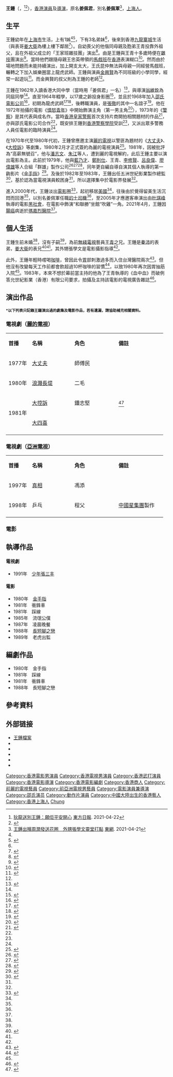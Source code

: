 {{otheruses|王鍾}}
{{藝人
| 姓名 = 王鍾
| 類型 = 導演
| 圖片 = [[File:演員王鍾肖像.jpg|210px]]
| 羅馬拼音 = Wong Chung
| 本名 =  姜佩君
| 別名 = 姜佩軍
| 暱稱 = 鍾哥
| 國籍 = {{CNHK}}
| 籍貫 = [[上海|上海]]
| 出生日期 = {{birth date|1947|4|2}}<ref name="【王鍾逝世】生前隱姓埋名揸的士 王鍾腸癌離世 王青將回港為大佬撒骨灰">{{cite news |title=【王鍾逝世】生前隱姓埋名揸的士 王鍾腸癌離世 王青將回港為大佬撒骨灰 |url=https://www.mpweekly.com/neo-ent/focus/local/20210423-243289 |accessdate=2021-04-23 |work=[[明報周刊|明報周刊]] |issue=2021-04-23 |archive-date=2021-04-23 |archive-url=https://web.archive.org/web/20210423230117/https://www.mpweekly.com/neo-ent/focus/local/20210423-243289 |dead-url=no }}</ref><ref>{{cite news |title=喜歡清靜的王鍾 |url=https://mmis.hkpl.gov.hk/coverpage/-/coverpage/view?_coverpage_WAR_mmisportalportlet_hsf=%E7%8E%8B%E9%8D%BE&_coverpage_WAR_mmisportalportlet_actual_q=%28%20verbatim_dc.collection%3A%28%22Old%5C%20HK%5C%20Newspapers%22%29%20%29%20AND+%28%20%28%20allTermsMandatory%3A%28true%29%20OR+all_dc.title%3A%28%E7%8E%8B%E9%8D%BE%29%20OR+all_dc.creator%3A%28%E7%8E%8B%E9%8D%BE%29%20OR+all_dc.contributor%3A%28%E7%8E%8B%E9%8D%BE%29%20OR+all_dc.subject%3A%28%E7%8E%8B%E9%8D%BE%29%20OR+fulltext%3A%28%E7%8E%8B%E9%8D%BE%29%20OR+all_dc.description%3A%28%E7%8E%8B%E9%8D%BE%29%20%29%20%29&_coverpage_WAR_mmisportalportlet_sort_field=score&p_r_p_-1078056564_c=QF757YsWv5%2FH7zGe%2FKF%2BFDKfoupqRhLE&_coverpage_WAR_mmisportalportlet_o=39&_coverpage_WAR_mmisportalportlet_sort_order=desc&_coverpage_WAR_mmisportalportlet_filter=dc.publicationdate_dt%3A%5B1970-01-01T00%3A00%3A00Z+TO+1979-12-31T15%3A59%3A59Z%5D |page=3 |language= |newspaper=工商晚報 | date=1972-08-25 |accessdate=2022-06-21 |quote= }}</ref><ref>{{cite news |title=王鍾聲言從未遇到愛情 間接否認與文雪兒拍拖 |url=https://mmis.hkpl.gov.hk/coverpage/-/coverpage/view?_coverpage_WAR_mmisportalportlet_hsf=%E7%8E%8B%E9%8D%BE&_coverpage_WAR_mmisportalportlet_actual_q=%28%20verbatim_dc.collection%3A%28%22Old%5C%20HK%5C%20Newspapers%22%29%20%29%20AND+%28%20%28%20allTermsMandatory%3A%28true%29%20OR+all_dc.title%3A%28%E7%8E%8B%E9%8D%BE%29%20OR+all_dc.creator%3A%28%E7%8E%8B%E9%8D%BE%29%20OR+all_dc.contributor%3A%28%E7%8E%8B%E9%8D%BE%29%20OR+all_dc.subject%3A%28%E7%8E%8B%E9%8D%BE%29%20OR+fulltext%3A%28%E7%8E%8B%E9%8D%BE%29%20OR+all_dc.description%3A%28%E7%8E%8B%E9%8D%BE%29%20%29%20%29&_coverpage_WAR_mmisportalportlet_sort_field=score&p_r_p_-1078056564_c=QF757YsWv5%2Bn4efK8nHqL4oHawMgCyfh&_coverpage_WAR_mmisportalportlet_o=23&_coverpage_WAR_mmisportalportlet_sort_order=desc&_coverpage_WAR_mmisportalportlet_filter=dc.publicationdate_dt%3A%5B1980-01-01T00%3A00%3A00Z+TO+1989-12-31T15%3A59%3A59Z%5D |page=9 |language= |newspaper=香港工商日報 | date=1980-11-23 |accessdate=2022-06-22 |quote= }}</ref>
| 出生地點 = {{ROC}}[[上海市_(中華民國)|上海]]
| 逝世日期 = {{death date and age|2021|4|1|1947|4|2}}
| 逝世地點 = {{HKG}}[[瑪嘉烈醫院|瑪嘉烈醫院]]
| 死因	= [[腸癌|腸癌]]
| 教育程度 = 初中[[肄業|肄業]]
| 母校 = [[香港已停辦學校列表|香港大同中學]]
| 代表作 = '''電影'''：<br />《[[警察_(電影)|警察]]》<br />'''電視劇'''：<br />《[[大丈夫_(1977年電視劇)|大丈夫]]》<br />《[[大控訴|大控訴]]》
| 親屬 = 弟：[[王青|王青]]<br>表兄：[[秦沛|秦沛]]<br>表弟：[[姜大衞|姜大衞]]
| 職業 = 演員、導演
| 活躍年代 = 1964年至1992年，2005年
| imdb = 0910869
}}

'''王鍾'''（{{lang-en|Wong Chung}}，{{bd|1947年|4月2日|2021年|4月1日|catIdx=Wong}}<ref>[https://orientaldaily.on.cc/cnt/entertainment/20210422/00282_026.html 狄龍送別王鍾：願佢平安開心] [[東方日報|東方日報]]. 2021-04-22</ref><ref>{{Cite web|title=74岁香港演员王钟因病去世，曾开启写实警匪片先河|url=https://www.thepaper.cn/newsDetail_forward_12264820|accessdate=2021-04-18|work=|publisher=澎湃新闻|language=zh|archive-date=2021-04-25|archive-url=https://web.archive.org/web/20210425084754/https://www.thepaper.cn/newsDetail_forward_12264820|dead-url=no}}</ref>），[[香港|香港]][[演員|演員]]及[[導演|導演]]，原名'''姜佩君'''，別名'''姜佩軍'''<ref>[https://hk.on.cc/hk/bkn/cnt/entertainment/20210421/bkn-20210421100854031-0421_00862_001.html 王鍾出殯周潤發送花圈　外甥張學文靈堂打點] {{Wayback|url=https://hk.on.cc/hk/bkn/cnt/entertainment/20210421/bkn-20210421100854031-0421_00862_001.html |date=20210423064036 }} [[東方日報|東網]]. 2021-04-21</ref>，[[上海人|上海人]]。

== 生平 ==
王鍾幼年在[[上海市|上海市]]生活，上有1姊<ref name="【王鍾逝世】生前隱姓埋名揸的士 王鍾腸癌離世 王青將回港為大佬撒骨灰" /><ref>{{cite news | title=侍母至孝 王青聞婚變面青 怕母親聞言激起 | url=https://mmis.hkpl.gov.hk/coverpage/-/coverpage/view?_coverpage_WAR_mmisportalportlet_hsf=%E7%8E%8B%E9%9D%92&p_r_p_-1078056564_c=QF757YsWv58X0UXQ82Zo%2BPjnvMV6BriP&_coverpage_WAR_mmisportalportlet_o=20&_coverpage_WAR_mmisportalportlet_actual_q=%28%20verbatim_dc.collection%3A%28%22Old%5C%20HK%5C%20Newspapers%22%29%20%29%20AND+%28%20%28%20allTermsMandatory%3A%28true%29%20OR+all_dc.title%3A%28%E7%8E%8B%E9%9D%92%29%20OR+all_dc.creator%3A%28%E7%8E%8B%E9%9D%92%29%20OR+all_dc.contributor%3A%28%E7%8E%8B%E9%9D%92%29%20OR+all_dc.subject%3A%28%E7%8E%8B%E9%9D%92%29%20OR+fulltext%3A%28%E7%8E%8B%E9%9D%92%29%20OR+all_dc.description%3A%28%E7%8E%8B%E9%9D%92%29%20%29%20%29&_coverpage_WAR_mmisportalportlet_sort_field=score&_coverpage_WAR_mmisportalportlet_sort_order=desc&_coverpage_WAR_mmisportalportlet_filter=dc.publicationdate_dt%3A%5B1980-01-01T00%3A00%3A00Z+TO+1989-12-31T15%3A59%3A59Z%5D | pages=22  | publisher=華僑日報 | date=1982-10-01| accessdate=2020-03-02|quote= }}</ref>，下有3名弟妹<ref name="【王鍾逝世】生前隱姓埋名揸的士 王鍾腸癌離世 王青將回港為大佬撒骨灰" />，後來到香港[[九龍寨城|九龍寨城]]生活（與表哥[[姜大衛|姜大衛]]為樓上樓下鄰居<ref name="資深演員王鍾逝世 表弟姜大偉感觸">{{cite news |title=資深演員王鍾逝世 表弟姜大偉感觸 |url=https://orientaldaily.on.cc/cnt/entertainment/20210418/00282_028.html |page= |language= |publisher=東方日報 | date=2021-04-18 |accessdate=2022-06-20 |quote= }}</ref>）。自幼喪父的他偕同母親及胞弟王青投靠外祖父，且在外祖父成立的「王家班雜技團」演出<ref>{{cite news | title=王鍾王靑兄弟兵 | url=https://mmis.hkpl.gov.hk/coverpage/-/coverpage/view?_coverpage_WAR_mmisportalportlet_hsf=%E7%8E%8B%E9%9D%92&_coverpage_WAR_mmisportalportlet_actual_q=%28%20verbatim_dc.collection%3A%28%22Old%5C%20HK%5C%20Newspapers%22%29%20%29%20AND+%28%20%28%20allTermsMandatory%3A%28true%29%20OR+all_dc.title%3A%28%E7%8E%8B%E9%9D%92%29%20OR+all_dc.creator%3A%28%E7%8E%8B%E9%9D%92%29%20OR+all_dc.contributor%3A%28%E7%8E%8B%E9%9D%92%29%20OR+all_dc.subject%3A%28%E7%8E%8B%E9%9D%92%29%20OR+fulltext%3A%28%E7%8E%8B%E9%9D%92%29%20OR+all_dc.description%3A%28%E7%8E%8B%E9%9D%92%29%20%29%20%29&_coverpage_WAR_mmisportalportlet_sort_field=score&p_r_p_-1078056564_c=QF757YsWv5%2FH7zGe%2FKF%2BFFfItq%2B0n4kr&_coverpage_WAR_mmisportalportlet_o=7&_coverpage_WAR_mmisportalportlet_sort_order=desc&_coverpage_WAR_mmisportalportlet_filter=dc.publicationdate_dt%3A%5B1970-01-01T00%3A00%3A00Z+TO+1979-12-31T15%3A59%3A59Z%5D | pages=3  | publisher=工商晚報 | date=1972-12-09 | accessdate=2022-06-20 |quote= }}</ref>。由是王鍾與王青十多歲時便在[[雜技|雜技]]團演出<ref name="王青是雜技世家 吐氣揚眉在今朝">{{cite news | title=王青是雜技世家 吐氣揚眉在今朝 | url=https://mmis.hkpl.gov.hk/coverpage/-/coverpage/view?_coverpage_WAR_mmisportalportlet_hsf=%E7%8E%8B%E9%9D%92&p_r_p_-1078056564_c=QF757YsWv5%2F3zFhASdgu4REZnVnqXN1Y&_coverpage_WAR_mmisportalportlet_o=2&_coverpage_WAR_mmisportalportlet_actual_q=%28%20verbatim_dc.collection%3A%28%22Old%5C%20HK%5C%20Newspapers%22%29%20%29%20AND+%28%20%28%20allTermsMandatory%3A%28true%29%20OR+all_dc.title%3A%28%E7%8E%8B%E9%9D%92%29%20OR+all_dc.creator%3A%28%E7%8E%8B%E9%9D%92%29%20OR+all_dc.contributor%3A%28%E7%8E%8B%E9%9D%92%29%20OR+all_dc.subject%3A%28%E7%8E%8B%E9%9D%92%29%20OR+fulltext%3A%28%E7%8E%8B%E9%9D%92%29%20OR+all_dc.description%3A%28%E7%8E%8B%E9%9D%92%29%20%29%20%29&_coverpage_WAR_mmisportalportlet_sort_field=score&_coverpage_WAR_mmisportalportlet_sort_order=desc&_coverpage_WAR_mmisportalportlet_filter=dc.publicationdate_dt%3A%5B1970-01-01T00%3A00%3A00Z+TO+1979-12-31T15%3A59%3A59Z%5D | pages=6  | publisher=香港工商日報 | date=1972-09-14 | accessdate=2022-06-20 |quote= }}</ref>。當時他們跟隨母親王忠英帶領的[[馬戲團|馬戲班]]在[[香港|香港]]表演糊口<ref>{{cite news | title=王青奮鬥卒有成 頂天立地演新招 | url=https://mmis.hkpl.gov.hk/coverpage/-/coverpage/view?_coverpage_WAR_mmisportalportlet_hsf=%E7%8E%8B%E9%9D%92&_coverpage_WAR_mmisportalportlet_actual_q=%28%20verbatim_dc.collection%3A%28%22Old%5C%20HK%5C%20Newspapers%22%29%20%29%20AND+%28%20%28%20allTermsMandatory%3A%28true%29%20OR+all_dc.title%3A%28%E7%8E%8B%E9%9D%92%29%20OR+all_dc.creator%3A%28%E7%8E%8B%E9%9D%92%29%20OR+all_dc.contributor%3A%28%E7%8E%8B%E9%9D%92%29%20OR+all_dc.subject%3A%28%E7%8E%8B%E9%9D%92%29%20OR+fulltext%3A%28%E7%8E%8B%E9%9D%92%29%20OR+all_dc.description%3A%28%E7%8E%8B%E9%9D%92%29%20%29%20%29&_coverpage_WAR_mmisportalportlet_sort_field=score&p_r_p_-1078056564_c=QF757YsWv5%2FN7%2BiABUlxsR8SmuEH5DPP&_coverpage_WAR_mmisportalportlet_o=8&_coverpage_WAR_mmisportalportlet_sort_order=desc&_coverpage_WAR_mmisportalportlet_filter=dc.publicationdate_dt%3A%5B1970-01-01T00%3A00%3A00Z+TO+1979-12-31T15%3A59%3A59Z%5D | pages=12  | publisher=華僑日報 | date=1973-01-07 | accessdate=2022-06-20 |quote= }}</ref>。然而由於場地問題而未能持續演出，加上開支太大，王氏昆仲無法與母親一同經營馬戲班，輾轉之下加入娛樂圈當上龍虎武師。王鍾與演員[[金興賢|金興賢]]為不同班級的小學同學，經常一起遊玩<ref name="金興賢與王鍾有淵源 不計酬參與拍金手指">{{cite news | title=金興賢與王鍾有淵源 不計酬參與拍金手指 | url=https://mmis.hkpl.gov.hk/coverpage/-/coverpage/view?_coverpage_WAR_mmisportalportlet_hsf=%E9%87%91%E8%88%88%E8%B3%A2&p_r_p_-1078056564_c=QF757YsWv5%2B18%2FP68muQt9HHcHrKDEY8&_coverpage_WAR_mmisportalportlet_o=73&_coverpage_WAR_mmisportalportlet_actual_q=%28%20verbatim_dc.collection%3A%28%22Old%5C%20HK%5C%20Newspapers%22%29%20%29%20AND+%28%20%28%20allTermsMandatory%3A%28true%29%20OR+all_dc.title%3A%28%E9%87%91%E8%88%88%E8%B3%A2%29%20OR+all_dc.creator%3A%28%E9%87%91%E8%88%88%E8%B3%A2%29%20OR+all_dc.contributor%3A%28%E9%87%91%E8%88%88%E8%B3%A2%29%20OR+all_dc.subject%3A%28%E9%87%91%E8%88%88%E8%B3%A2%29%20OR+fulltext%3A%28%E9%87%91%E8%88%88%E8%B3%A2%29%20OR+all_dc.description%3A%28%E9%87%91%E8%88%88%E8%B3%A2%29%20%29%20%29&_coverpage_WAR_mmisportalportlet_sort_field=score&_coverpage_WAR_mmisportalportlet_sort_order=desc | pages=24  | publisher=華僑日報 | date=1980-05-03| accessdate=2020-02-22|quote= }}</ref>。而金興賢的叔父則為王鍾的老師<ref name="金興賢與王鍾有淵源 不計酬參與拍金手指" />。

王鍾在1962年入讀香港大同中學（當時用「姜佩君」一名）<ref name="九龍大同中學 入學試昨放榜">{{cite news | title=九龍大同中學 入學試昨放榜 | url=https://mmis.hkpl.gov.hk/coverpage/-/coverpage/view?_coverpage_WAR_mmisportalportlet_hsf=%E5%A4%A7%E5%90%8C%E4%B8%AD%E5%AD%B8&_coverpage_WAR_mmisportalportlet_actual_q=%28%20verbatim_dc.collection%3A%28%22Old%5C%20HK%5C%20Newspapers%22%29%20%29%20AND+%28%20%28%20allTermsMandatory%3A%28true%29%20OR+all_dc.title%3A%28%E5%A4%A7%E5%90%8C%E4%B8%AD%E5%AD%B8%29%20OR+all_dc.creator%3A%28%E5%A4%A7%E5%90%8C%E4%B8%AD%E5%AD%B8%29%20OR+all_dc.contributor%3A%28%E5%A4%A7%E5%90%8C%E4%B8%AD%E5%AD%B8%29%20OR+all_dc.subject%3A%28%E5%A4%A7%E5%90%8C%E4%B8%AD%E5%AD%B8%29%20OR+fulltext%3A%28%E5%A4%A7%E5%90%8C%E4%B8%AD%E5%AD%B8%29%20OR+all_dc.description%3A%28%E5%A4%A7%E5%90%8C%E4%B8%AD%E5%AD%B8%29%20%29%20%29&_coverpage_WAR_mmisportalportlet_sort_field=dc.publicationdate_bsort&p_r_p_-1078056564_c=QF757YsWv5%2FUIR3fUSXuYudUndlVBtoC&_coverpage_WAR_mmisportalportlet_o=39&_coverpage_WAR_mmisportalportlet_sort_order=asc&_coverpage_WAR_mmisportalportlet_filter=dc.publicationdate_dt%3A%5B1960-01-01T00%3A00%3A00Z+TO+1969-12-31T15%3A59%3A59Z%5D | page=7 | publisher=香港工商日報 | date=1962-07-04 | accessdate=2021-11-09 | quote= | archive-date=2021-11-09 | archive-url=https://web.archive.org/web/20211109125822/https://mmis.hkpl.gov.hk/coverpage/-/coverpage/view?_coverpage_WAR_mmisportalportlet_hsf=%E5%A4%A7%E5%90%8C%E4%B8%AD%E5%AD%B8&_coverpage_WAR_mmisportalportlet_actual_q=%28%20verbatim_dc.collection%3A%28%22Old%5C%20HK%5C%20Newspapers%22%29%20%29%20AND+%28%20%28%20allTermsMandatory%3A%28true%29%20OR+all_dc.title%3A%28%E5%A4%A7%E5%90%8C%E4%B8%AD%E5%AD%B8%29%20OR+all_dc.creator%3A%28%E5%A4%A7%E5%90%8C%E4%B8%AD%E5%AD%B8%29%20OR+all_dc.contributor%3A%28%E5%A4%A7%E5%90%8C%E4%B8%AD%E5%AD%B8%29%20OR+all_dc.subject%3A%28%E5%A4%A7%E5%90%8C%E4%B8%AD%E5%AD%B8%29%20OR+fulltext%3A%28%E5%A4%A7%E5%90%8C%E4%B8%AD%E5%AD%B8%29%20OR+all_dc.description%3A%28%E5%A4%A7%E5%90%8C%E4%B8%AD%E5%AD%B8%29%20%29%20%29&_coverpage_WAR_mmisportalportlet_sort_field=dc.publicationdate_bsort&p_r_p_-1078056564_c=QF757YsWv5%2FUIR3fUSXuYudUndlVBtoC&_coverpage_WAR_mmisportalportlet_o=39&_coverpage_WAR_mmisportalportlet_sort_order=asc&_coverpage_WAR_mmisportalportlet_filter=dc.publicationdate_dt%3A%5B1960-01-01T00%3A00%3A00Z+TO+1969-12-31T15%3A59%3A59Z%5D | dead-url=no }}</ref>，與導演[[翁維銓|翁維銓]]為同屆同學<ref name="九龍大同中學 入學試昨放榜" />。直至1964年輟學，以17歲之齡投身影圈<ref>{{cite news |title=王鍾寧願拍電影 目前爲兩片分身 |url=https://mmis.hkpl.gov.hk/coverpage/-/coverpage/view?_coverpage_WAR_mmisportalportlet_hsf=%E7%8E%8B%E9%8D%BE&_coverpage_WAR_mmisportalportlet_actual_q=%28%20verbatim_dc.collection%3A%28%22Old%5C%20HK%5C%20Newspapers%22%29%20%29%20AND+%28%20%28%20allTermsMandatory%3A%28true%29%20OR+all_dc.title%3A%28%E7%8E%8B%E9%8D%BE%29%20OR+all_dc.creator%3A%28%E7%8E%8B%E9%8D%BE%29%20OR+all_dc.contributor%3A%28%E7%8E%8B%E9%8D%BE%29%20OR+all_dc.subject%3A%28%E7%8E%8B%E9%8D%BE%29%20OR+fulltext%3A%28%E7%8E%8B%E9%8D%BE%29%20OR+all_dc.description%3A%28%E7%8E%8B%E9%8D%BE%29%20%29%20%29&_coverpage_WAR_mmisportalportlet_sort_field=score&p_r_p_-1078056564_c=QF757YsWv5%2FH7zGe%2FKF%2BFMUP0chxgMcq&_coverpage_WAR_mmisportalportlet_o=55&_coverpage_WAR_mmisportalportlet_sort_order=desc&_coverpage_WAR_mmisportalportlet_filter=dc.publicationdate_dt%3A%5B1970-01-01T00%3A00%3A00Z+TO+1979-12-31T15%3A59%3A59Z%5D |page=3 |language= |newspaper=工商晚報 | date=1977-08-26 |accessdate=2022-06-21 |quote= }}</ref>，並且於1968年加入[[邵氏電影公司|邵氏電影公司]]<ref>{{cite news |title=王鍾與邵氏 已續約三年 |url=https://mmis.hkpl.gov.hk/coverpage/-/coverpage/view?_coverpage_WAR_mmisportalportlet_hsf=%E7%8E%8B%E9%8D%BE&_coverpage_WAR_mmisportalportlet_actual_q=%28%20verbatim_dc.collection%3A%28%22Old%5C%20HK%5C%20Newspapers%22%29%20%29%20AND+%28%20%28%20allTermsMandatory%3A%28true%29%20OR+all_dc.title%3A%28%E7%8E%8B%E9%8D%BE%29%20OR+all_dc.creator%3A%28%E7%8E%8B%E9%8D%BE%29%20OR+all_dc.contributor%3A%28%E7%8E%8B%E9%8D%BE%29%20OR+all_dc.subject%3A%28%E7%8E%8B%E9%8D%BE%29%20OR+fulltext%3A%28%E7%8E%8B%E9%8D%BE%29%20OR+all_dc.description%3A%28%E7%8E%8B%E9%8D%BE%29%20%29%20%29&_coverpage_WAR_mmisportalportlet_sort_field=score&p_r_p_-1078056564_c=QF757YsWv590sfJGwue6ofWav%2BDIlih%2F&_coverpage_WAR_mmisportalportlet_o=103&_coverpage_WAR_mmisportalportlet_sort_order=desc&_coverpage_WAR_mmisportalportlet_filter=dc.publicationdate_dt%3A%5B1970-01-01T00%3A00%3A00Z+TO+1979-12-31T15%3A59%3A59Z%5D |page=20 |language= |newspaper=華僑日報 | date=1978-07-13 |accessdate=2022-06-21 |quote= }}</ref>，初期為龍虎武師<ref>{{cite news |title=水滸傳收入三日逾百萬 王鍾演出佳入選四騎士 |url=https://mmis.hkpl.gov.hk/coverpage/-/coverpage/view?_coverpage_WAR_mmisportalportlet_hsf=%E7%8E%8B%E9%8D%BE&_coverpage_WAR_mmisportalportlet_actual_q=%28%20verbatim_dc.collection%3A%28%22Old%5C%20HK%5C%20Newspapers%22%29%20%29%20AND+%28%20%28%20allTermsMandatory%3A%28true%29%20OR+all_dc.title%3A%28%E7%8E%8B%E9%8D%BE%29%20OR+all_dc.creator%3A%28%E7%8E%8B%E9%8D%BE%29%20OR+all_dc.contributor%3A%28%E7%8E%8B%E9%8D%BE%29%20OR+all_dc.subject%3A%28%E7%8E%8B%E9%8D%BE%29%20OR+fulltext%3A%28%E7%8E%8B%E9%8D%BE%29%20OR+all_dc.description%3A%28%E7%8E%8B%E9%8D%BE%29%20%29%20%29&_coverpage_WAR_mmisportalportlet_sort_field=score&p_r_p_-1078056564_c=QF757YsWv59IJkls4ouG3wJu6WRtcBgm&_coverpage_WAR_mmisportalportlet_o=74&_coverpage_WAR_mmisportalportlet_sort_order=desc&_coverpage_WAR_mmisportalportlet_filter=dc.publicationdate_dt%3A%5B1970-01-01T00%3A00%3A00Z+TO+1979-12-31T15%3A59%3A59Z%5D |page=14 |language= |newspaper=華僑日報 | date=1972-03-23 |accessdate=2022-06-21 |quote= }}</ref><ref>{{cite news |title=王鍾坐正心情緊張 |url=https://mmis.hkpl.gov.hk/coverpage/-/coverpage/view?_coverpage_WAR_mmisportalportlet_hsf=%E7%8E%8B%E9%8D%BE&_coverpage_WAR_mmisportalportlet_actual_q=%28%20verbatim_dc.collection%3A%28%22Old%5C%20HK%5C%20Newspapers%22%29%20%29%20AND+%28%20%28%20allTermsMandatory%3A%28true%29%20OR+all_dc.title%3A%28%E7%8E%8B%E9%8D%BE%29%20OR+all_dc.creator%3A%28%E7%8E%8B%E9%8D%BE%29%20OR+all_dc.contributor%3A%28%E7%8E%8B%E9%8D%BE%29%20OR+all_dc.subject%3A%28%E7%8E%8B%E9%8D%BE%29%20OR+fulltext%3A%28%E7%8E%8B%E9%8D%BE%29%20OR+all_dc.description%3A%28%E7%8E%8B%E9%8D%BE%29%20%29%20%29&_coverpage_WAR_mmisportalportlet_sort_field=score&p_r_p_-1078056564_c=QF757YsWv5%2F3zFhASdgu4QOqxA8JKpkk&_coverpage_WAR_mmisportalportlet_o=13&_coverpage_WAR_mmisportalportlet_sort_order=desc&_coverpage_WAR_mmisportalportlet_filter=dc.publicationdate_dt%3A%5B1970-01-01T00%3A00%3A00Z+TO+1979-12-31T15%3A59%3A59Z%5D |page=6 |language= |newspaper=香港工商日報 | date=1972-11-10 |accessdate=2022-06-21 |quote= }}</ref>，後轉職演員，是[[張徹|張徹]]的其中一名誼子<ref>{{cite news |title=王鍾片片搏命 動作務求驚人 |url=https://mmis.hkpl.gov.hk/coverpage/-/coverpage/view?_coverpage_WAR_mmisportalportlet_hsf=%E7%8E%8B%E9%8D%BE&_coverpage_WAR_mmisportalportlet_actual_q=%28%20verbatim_dc.collection%3A%28%22Old%5C%20HK%5C%20Newspapers%22%29%20%29%20AND+%28%20%28%20allTermsMandatory%3A%28true%29%20OR+all_dc.title%3A%28%E7%8E%8B%E9%8D%BE%29%20OR+all_dc.creator%3A%28%E7%8E%8B%E9%8D%BE%29%20OR+all_dc.contributor%3A%28%E7%8E%8B%E9%8D%BE%29%20OR+all_dc.subject%3A%28%E7%8E%8B%E9%8D%BE%29%20OR+fulltext%3A%28%E7%8E%8B%E9%8D%BE%29%20OR+all_dc.description%3A%28%E7%8E%8B%E9%8D%BE%29%20%29%20%29&_coverpage_WAR_mmisportalportlet_sort_field=score&p_r_p_-1078056564_c=QF757YsWv5%2F3zFhASdgu4Yx%2B%2Bia35PQZ&_coverpage_WAR_mmisportalportlet_o=6&_coverpage_WAR_mmisportalportlet_sort_order=desc&_coverpage_WAR_mmisportalportlet_filter=dc.publicationdate_dt%3A%5B1970-01-01T00%3A00%3A00Z+TO+1979-12-31T15%3A59%3A59Z%5D |page=10 |language= |newspaper=香港工商日報 | date=1973-02-25 |accessdate=2022-06-21 |quote= }}</ref>。他在1972年拍攝的電影《[[憤怒青年_(電影)|憤怒青年]]》中開始飾演主角（第一男主角<ref>{{cite news |title=王鍾拍憤怒青年 武館戲打得狠煞 |url=https://mmis.hkpl.gov.hk/coverpage/-/coverpage/view?_coverpage_WAR_mmisportalportlet_hsf=%E7%8E%8B%E9%8D%BE&_coverpage_WAR_mmisportalportlet_actual_q=%28%20verbatim_dc.collection%3A%28%22Old%5C%20HK%5C%20Newspapers%22%29%20%29%20AND+%28%20%28%20allTermsMandatory%3A%28true%29%20OR+all_dc.title%3A%28%E7%8E%8B%E9%8D%BE%29%20OR+all_dc.creator%3A%28%E7%8E%8B%E9%8D%BE%29%20OR+all_dc.contributor%3A%28%E7%8E%8B%E9%8D%BE%29%20OR+all_dc.subject%3A%28%E7%8E%8B%E9%8D%BE%29%20OR+fulltext%3A%28%E7%8E%8B%E9%8D%BE%29%20OR+all_dc.description%3A%28%E7%8E%8B%E9%8D%BE%29%20%29%20%29&_coverpage_WAR_mmisportalportlet_sort_field=score&p_r_p_-1078056564_c=QF757YsWv5%2F3zFhASdgu4XA4h82e25Nb&_coverpage_WAR_mmisportalportlet_o=15&_coverpage_WAR_mmisportalportlet_sort_order=desc&_coverpage_WAR_mmisportalportlet_filter=dc.publicationdate_dt%3A%5B1970-01-01T00%3A00%3A00Z+TO+1979-12-31T15%3A59%3A59Z%5D |page=6 |language= |newspaper=香港工商日報 | date=1972-07-10 |accessdate=2022-06-21 |quote= }}</ref>），1973年的《[[警察_(電影)|警察]]》是其代表與成名作。當時[[香港警察歷史|香港皇家警察]]首次支持片商開拍相關題材的作品<ref name="描寫警務人員影片 警方全力支持拍攝 主角王鍾警校受訓">{{cite news |title=描寫警務人員影片 警方全力支持拍攝 主角王鍾警校受訓 |url=https://mmis.hkpl.gov.hk/coverpage/-/coverpage/view?_coverpage_WAR_mmisportalportlet_hsf=%E7%8E%8B%E9%8D%BE&_coverpage_WAR_mmisportalportlet_actual_q=%28%20verbatim_dc.collection%3A%28%22Old%5C%20HK%5C%20Newspapers%22%29%20%29%20AND+%28%20%28%20allTermsMandatory%3A%28true%29%20OR+all_dc.title%3A%28%E7%8E%8B%E9%8D%BE%29%20OR+all_dc.creator%3A%28%E7%8E%8B%E9%8D%BE%29%20OR+all_dc.contributor%3A%28%E7%8E%8B%E9%8D%BE%29%20OR+all_dc.subject%3A%28%E7%8E%8B%E9%8D%BE%29%20OR+fulltext%3A%28%E7%8E%8B%E9%8D%BE%29%20OR+all_dc.description%3A%28%E7%8E%8B%E9%8D%BE%29%20%29%20%29&_coverpage_WAR_mmisportalportlet_sort_field=score&p_r_p_-1078056564_c=QF757YsWv5%2F3zFhASdgu4S4Ztr5lGCRY&_coverpage_WAR_mmisportalportlet_o=16&_coverpage_WAR_mmisportalportlet_sort_order=desc&_coverpage_WAR_mmisportalportlet_filter=dc.publicationdate_dt%3A%5B1970-01-01T00%3A00%3A00Z+TO+1979-12-31T15%3A59%3A59Z%5D |page=11 |language= |newspaper=香港工商日報 | date=1973-05-11 |accessdate=2022-06-21 |quote= }}</ref>，亦與邵氏電影公司合作<ref name="描寫警務人員影片 警方全力支持拍攝 主角王鍾警校受訓" />，既安排王鍾到[[香港警察學院|香港警察學院]]受訓<ref name="描寫警務人員影片 警方全力支持拍攝 主角王鍾警校受訓" />，又派出眾多警務人員任電影的臨時演員<ref name="描寫警務人員影片 警方全力支持拍攝 主角王鍾警校受訓" />。

在1970年代至1980年代初，王鍾曾應邀主演[[麗的電視|麗的電視]]以警匪為題材的《[[大丈夫_(1977年電視劇)|大丈夫]]》、《[[大控訴|大控訴]]》等劇集，1980年2月才正式簽約為麗的電視演員<ref>{{cite news |title=王鍾簽約麗的兩年 |url=https://mmis.hkpl.gov.hk/coverpage/-/coverpage/view?_coverpage_WAR_mmisportalportlet_hsf=%E7%8E%8B%E9%8D%BE&_coverpage_WAR_mmisportalportlet_actual_q=%28%20verbatim_dc.collection%3A%28%22Old%5C%20HK%5C%20Newspapers%22%29%20%29%20AND+%28%20%28%20allTermsMandatory%3A%28true%29%20OR+all_dc.title%3A%28%E7%8E%8B%E9%8D%BE%29%20OR+all_dc.creator%3A%28%E7%8E%8B%E9%8D%BE%29%20OR+all_dc.contributor%3A%28%E7%8E%8B%E9%8D%BE%29%20OR+all_dc.subject%3A%28%E7%8E%8B%E9%8D%BE%29%20OR+fulltext%3A%28%E7%8E%8B%E9%8D%BE%29%20OR+all_dc.description%3A%28%E7%8E%8B%E9%8D%BE%29%20%29%20%29&_coverpage_WAR_mmisportalportlet_sort_field=score&p_r_p_-1078056564_c=QF757YsWv5%2B18%2FP68muQt3COPNZa2Vk%2B&_coverpage_WAR_mmisportalportlet_o=53&_coverpage_WAR_mmisportalportlet_sort_order=desc&_coverpage_WAR_mmisportalportlet_filter=dc.publicationdate_dt%3A%5B1980-01-01T00%3A00%3A00Z+TO+1989-12-31T15%3A59%3A59Z%5D |page=27 |language= |newspaper=華僑日報 | date=1980-02-07 |accessdate=2022-06-22 |quote= }}</ref>。1981年，因被批評為“高薪無號召”，他与[[潘志文|潘志文]]、[[朱江|朱江]]等人，遭到麗的電視解約，此后王鍾主要以演出電影為主。此前於1979年，他與[[藍乃才|藍乃才]]、[[鄭則仕|鄭則仕]]、王青、[[李修賢|李修賢]]、[[呂良偉|呂良偉]]、[[廖偉雄|廖偉雄]]等人合組「群雄」製作公司<ref>{{cite news |title=雖組公司並未包拍 王鍾金手指 閑談得題材 |url=https://mmis.hkpl.gov.hk/coverpage/-/coverpage/view?_coverpage_WAR_mmisportalportlet_hsf=%E7%8E%8B%E9%8D%BE&p_r_p_-1078056564_c=QF757YsWv5%2Bn4efK8nHqLxsmHQRyUsCF&_coverpage_WAR_mmisportalportlet_o=21&_coverpage_WAR_mmisportalportlet_actual_q=%28%20verbatim_dc.collection%3A%28%22Old%5C%20HK%5C%20Newspapers%22%29%20%29%20AND+%28%20%28%20allTermsMandatory%3A%28true%29%20OR+all_dc.title%3A%28%E7%8E%8B%E9%8D%BE%29%20OR+all_dc.creator%3A%28%E7%8E%8B%E9%8D%BE%29%20OR+all_dc.contributor%3A%28%E7%8E%8B%E9%8D%BE%29%20OR+all_dc.subject%3A%28%E7%8E%8B%E9%8D%BE%29%20OR+fulltext%3A%28%E7%8E%8B%E9%8D%BE%29%20OR+all_dc.description%3A%28%E7%8E%8B%E9%8D%BE%29%20%29%20%29&_coverpage_WAR_mmisportalportlet_sort_field=score&_coverpage_WAR_mmisportalportlet_sort_order=desc&_coverpage_WAR_mmisportalportlet_filter=dc.publicationdate_dt%3A%5B1980-01-01T00%3A00%3A00Z+TO+1989-12-31T15%3A59%3A59Z%5D |page=9 |language= |newspaper=香港工商日報 | date=1980-05-02 |accessdate=2022-06-22 |quote= }}</ref><ref>{{cite news |title=經歷三個階段 王鍾退居幕後 |url=https://mmis.hkpl.gov.hk/coverpage/-/coverpage/view?_coverpage_WAR_mmisportalportlet_hsf=%E7%8E%8B%E9%8D%BE&_coverpage_WAR_mmisportalportlet_actual_q=%28%20verbatim_dc.collection%3A%28%22Old%5C%20HK%5C%20Newspapers%22%29%20%29%20AND+%28%20%28%20allTermsMandatory%3A%28true%29%20OR+all_dc.title%3A%28%E7%8E%8B%E9%8D%BE%29%20OR+all_dc.creator%3A%28%E7%8E%8B%E9%8D%BE%29%20OR+all_dc.contributor%3A%28%E7%8E%8B%E9%8D%BE%29%20OR+all_dc.subject%3A%28%E7%8E%8B%E9%8D%BE%29%20OR+fulltext%3A%28%E7%8E%8B%E9%8D%BE%29%20OR+all_dc.description%3A%28%E7%8E%8B%E9%8D%BE%29%20%29%20%29&_coverpage_WAR_mmisportalportlet_sort_field=score&p_r_p_-1078056564_c=QF757YsWv58StS6UNkXpihwZ7xbMRUEA&_coverpage_WAR_mmisportalportlet_o=17&_coverpage_WAR_mmisportalportlet_sort_order=desc&_coverpage_WAR_mmisportalportlet_filter=dc.publicationdate_dt%3A%5B1980-01-01T00%3A00%3A00Z+TO+1989-12-31T15%3A59%3A59Z%5D |page=9 |language= |newspaper=香港工商日報 | date=1982-11-20 |accessdate=2022-06-22 |quote= }}</ref><ref>{{cite news |title=王鍾轉向幕後 羣雄備受重視 |url=https://mmis.hkpl.gov.hk/coverpage/-/coverpage/view?_coverpage_WAR_mmisportalportlet_hsf=%E7%8E%8B%E9%8D%BE&p_r_p_-1078056564_c=QF757YsWv58StS6UNkXpil8exIn4N0Rk&_coverpage_WAR_mmisportalportlet_o=11&_coverpage_WAR_mmisportalportlet_actual_q=%28%20verbatim_dc.collection%3A%28%22Old%5C%20HK%5C%20Newspapers%22%29%20%29%20AND+%28%20%28%20allTermsMandatory%3A%28true%29%20OR+all_dc.title%3A%28%E7%8E%8B%E9%8D%BE%29%20OR+all_dc.creator%3A%28%E7%8E%8B%E9%8D%BE%29%20OR+all_dc.contributor%3A%28%E7%8E%8B%E9%8D%BE%29%20OR+all_dc.subject%3A%28%E7%8E%8B%E9%8D%BE%29%20OR+fulltext%3A%28%E7%8E%8B%E9%8D%BE%29%20OR+all_dc.description%3A%28%E7%8E%8B%E9%8D%BE%29%20%29%20%29&_coverpage_WAR_mmisportalportlet_sort_field=score&_coverpage_WAR_mmisportalportlet_sort_order=desc&_coverpage_WAR_mmisportalportlet_filter=dc.publicationdate_dt%3A%5B1980-01-01T00%3A00%3A00Z+TO+1989-12-31T15%3A59%3A59Z%5D |page=9 |language= |newspaper=香港工商日報 | date=1983-07-24 |accessdate=2022-06-22 |quote= }}</ref>，同年更自編自導自演其個人執導的第一齣影片《[[金手指_(電影)|金手指]]》<ref>{{cite news |title=談王鐘初次執導 |url=https://mmis.hkpl.gov.hk/coverpage/-/coverpage/view?_coverpage_WAR_mmisportalportlet_hsf=%E7%8E%8B%E9%8D%BE&_coverpage_WAR_mmisportalportlet_actual_q=%28%20verbatim_dc.collection%3A%28%22Old%5C%20HK%5C%20Newspapers%22%29%20%29%20AND+%28%20%28%20allTermsMandatory%3A%28true%29%20OR+all_dc.title%3A%28%E7%8E%8B%E9%8D%BE%29%20OR+all_dc.creator%3A%28%E7%8E%8B%E9%8D%BE%29%20OR+all_dc.contributor%3A%28%E7%8E%8B%E9%8D%BE%29%20OR+all_dc.subject%3A%28%E7%8E%8B%E9%8D%BE%29%20OR+fulltext%3A%28%E7%8E%8B%E9%8D%BE%29%20OR+all_dc.description%3A%28%E7%8E%8B%E9%8D%BE%29%20%29%20%29&_coverpage_WAR_mmisportalportlet_sort_field=score&p_r_p_-1078056564_c=QF757YsWv5%2FH7zGe%2FKF%2BFPldIraxYnxq&_coverpage_WAR_mmisportalportlet_o=75&_coverpage_WAR_mmisportalportlet_sort_order=desc&_coverpage_WAR_mmisportalportlet_filter=dc.publicationdate_dt%3A%5B1970-01-01T00%3A00%3A00Z+TO+1979-12-31T15%3A59%3A59Z%5D |page=3 |language= |newspaper=工商晚報 | date=1979-12-29 |accessdate=2022-06-21 |quote= }}</ref>。及後於1982年至1983年，王鍾出任五洲世紀影業製作總監<ref name="王鍾忽傳婚訊？">{{cite news |title=王鍾忽傳婚訊？ |url=https://mmis.hkpl.gov.hk/coverpage/-/coverpage/view?_coverpage_WAR_mmisportalportlet_hsf=%E7%8E%8B%E9%8D%BE&p_r_p_-1078056564_c=QF757YsWv5%2FH7zGe%2FKF%2BFLAtdDI502N%2B&_coverpage_WAR_mmisportalportlet_o=100&_coverpage_WAR_mmisportalportlet_actual_q=%28%20verbatim_dc.collection%3A%28%22Old%5C%20HK%5C%20Newspapers%22%29%20%29%20AND+%28%20%28%20allTermsMandatory%3A%28true%29%20OR+all_dc.title%3A%28%E7%8E%8B%E9%8D%BE%29%20OR+all_dc.creator%3A%28%E7%8E%8B%E9%8D%BE%29%20OR+all_dc.contributor%3A%28%E7%8E%8B%E9%8D%BE%29%20OR+all_dc.subject%3A%28%E7%8E%8B%E9%8D%BE%29%20OR+fulltext%3A%28%E7%8E%8B%E9%8D%BE%29%20OR+all_dc.description%3A%28%E7%8E%8B%E9%8D%BE%29%20%29%20%29&_coverpage_WAR_mmisportalportlet_sort_field=score&_coverpage_WAR_mmisportalportlet_sort_order=desc&_coverpage_WAR_mmisportalportlet_filter=dc.publicationdate_dt%3A%5B1980-01-01T00%3A00%3A00Z+TO+1989-12-31T15%3A59%3A59Z%5D |page=4 |language= |newspaper=工商晚報 | date=1983-12-12 |accessdate=2022-06-22 |quote= }}</ref>，基於認為當電視演員較困身<ref name="王鍾忽傳婚訊？" />，所以選擇集中於電影界發展<ref name="王鍾忽傳婚訊？" />。

進入2000年代，王鍾淡出[[電影|電影]]圈<ref>{{cite news |title=爾冬陞 任香港導演會會長 |url=http://newsbot.lib.cuhk.edu.hk/news/apple/20010108/C03-03.html |page= |language= |newspaper=香港蘋果日報 | date=2001-01-08 |accessdate=2022-06-21 |quote= }}</ref>，起初移居[[美國|美國]]<ref name="【王鍾逝世】生前隱姓埋名揸的士 王鍾腸癌離世 王青將回港為大佬撒骨灰" />，往後由於覺得留美生活沉悶而回港<ref name="【王鍾逝世】生前隱姓埋名揸的士 王鍾腸癌離世 王青將回港為大佬撒骨灰" />，以別名姜佩軍任職[[的士司機|的士司機]]<ref name="【王鍾逝世】生前隱姓埋名揸的士 王鍾腸癌離世 王青將回港為大佬撒骨灰" />，至2005年才應邀客串演出由[[杜琪峰|杜琪峰]]執導的電影[[黑社會_(電影)|黑社會]]，在電影中飾演“和聯勝”坐館“吹雞”一角。2021年4月，王鍾因[[腸癌|腸癌]]病逝於[[瑪嘉烈醫院|瑪嘉烈醫院]]<ref name="【王鍾逝世】生前隱姓埋名揸的士 王鍾腸癌離世 王青將回港為大佬撒骨灰" />。

== 個人生活 ==
王鍾生前未婚<ref name="【王鍾逝世】生前隱姓埋名揸的士 王鍾腸癌離世 王青將回港為大佬撒骨灰" />，沒有子嗣<ref name="【王鍾逝世】生前隱姓埋名揸的士 王鍾腸癌離世 王青將回港為大佬撒骨灰" />，為前[[無綫電視|無綫電視]]藝員[[王青|王青]]之兄。王鍾是[[秦沛|秦沛]]的表弟，[[姜大衞|姜大衞]]的表兄<ref>{{Cite web|title=大口青胞兄王鍾病逝終年74歲 曾有「寫實警匪片導演祖師」之稱|url=https://www.hk01.com/即時娛樂/613675/大口青胞兄王鍾病逝終年74歲-曾有-寫實警匪片導演祖師-之稱|accessdate=2021-04-18|date=2021-04-18|last=張嘉敏|work=香港01|language=zh-HK|archive-date=2021-11-02|archive-url=https://web.archive.org/web/20211102010523/https://www.hk01.com/%E5%8D%B3%E6%99%82%E5%A8%9B%E6%A8%82/613675/%E5%A4%A7%E5%8F%A3%E9%9D%92%E8%83%9E%E5%85%84%E7%8E%8B%E9%8D%BE%E7%97%85%E9%80%9D%E7%B5%82%E5%B9%B474%E6%AD%B2-%E6%9B%BE%E6%9C%89-%E5%AF%AB%E5%AF%A6%E8%AD%A6%E5%8C%AA%E7%89%87%E5%B0%8E%E6%BC%94%E7%A5%96%E5%B8%AB-%E4%B9%8B%E7%A8%B1|dead-url=no}}</ref><ref name="資深演員王鍾逝世 表弟姜大偉感觸" />。其外甥張學文是電影攝影指導<ref name="【王鍾逝世】生前隱姓埋名揸的士 王鍾腸癌離世 王青將回港為大佬撒骨灰" />。

此外，王鍾年輕時嚐喝[[咖啡|咖啡]]，曾因此令[[胃|胃]]部刺激過多而入住台灣醫院兩次<ref>{{cite news |title=王鍾嗜咖啡如命 要入醫院也要喝 |url=https://mmis.hkpl.gov.hk/coverpage/-/coverpage/view?_coverpage_WAR_mmisportalportlet_hsf=%E7%8E%8B%E9%8D%BE&_coverpage_WAR_mmisportalportlet_actual_q=%28%20verbatim_dc.collection%3A%28%22Old%5C%20HK%5C%20Newspapers%22%29%20%29%20AND+%28%20%28%20allTermsMandatory%3A%28true%29%20OR+all_dc.title%3A%28%E7%8E%8B%E9%8D%BE%29%20OR+all_dc.creator%3A%28%E7%8E%8B%E9%8D%BE%29%20OR+all_dc.contributor%3A%28%E7%8E%8B%E9%8D%BE%29%20OR+all_dc.subject%3A%28%E7%8E%8B%E9%8D%BE%29%20OR+fulltext%3A%28%E7%8E%8B%E9%8D%BE%29%20OR+all_dc.description%3A%28%E7%8E%8B%E9%8D%BE%29%20%29%20%29&_coverpage_WAR_mmisportalportlet_sort_field=score&p_r_p_-1078056564_c=QF757YsWv5%2FH7zGe%2FKF%2BFElKB7TKuTr8&_coverpage_WAR_mmisportalportlet_o=119&_coverpage_WAR_mmisportalportlet_sort_order=desc&_coverpage_WAR_mmisportalportlet_filter=dc.publicationdate_dt%3A%5B1970-01-01T00%3A00%3A00Z+TO+1979-12-31T15%3A59%3A59Z%5D |page=3 |language= |newspaper=工商晚報 | date=1979-05-22 |accessdate=2022-06-21 |quote= }}</ref>。但他沒有改變每天工作前都會飲超過10杯咖啡的習慣<ref name="王鍾狂喝咖啡 喝出了大毛病">{{cite news |title=王鍾狂喝咖啡 喝出了大毛病 |url=https://mmis.hkpl.gov.hk/coverpage/-/coverpage/view?_coverpage_WAR_mmisportalportlet_hsf=%E7%8E%8B%E9%8D%BE&p_r_p_-1078056564_c=QF757YsWv5%2Bn4efK8nHqL64eWiQ3%2FmCf&_coverpage_WAR_mmisportalportlet_o=6&_coverpage_WAR_mmisportalportlet_actual_q=%28%20verbatim_dc.collection%3A%28%22Old%5C%20HK%5C%20Newspapers%22%29%20%29%20AND+%28%20%28%20allTermsMandatory%3A%28true%29%20OR+all_dc.title%3A%28%E7%8E%8B%E9%8D%BE%29%20OR+all_dc.creator%3A%28%E7%8E%8B%E9%8D%BE%29%20OR+all_dc.contributor%3A%28%E7%8E%8B%E9%8D%BE%29%20OR+all_dc.subject%3A%28%E7%8E%8B%E9%8D%BE%29%20OR+fulltext%3A%28%E7%8E%8B%E9%8D%BE%29%20OR+all_dc.description%3A%28%E7%8E%8B%E9%8D%BE%29%20%29%20%29&_coverpage_WAR_mmisportalportlet_sort_field=score&_coverpage_WAR_mmisportalportlet_sort_order=desc&_coverpage_WAR_mmisportalportlet_filter=dc.publicationdate_dt%3A%5B1980-01-01T00%3A00%3A00Z+TO+1989-12-31T15%3A59%3A59Z%5D |page=9 |language= |newspaper=香港工商日報 | date=1980-03-19 |accessdate=2022-06-22 |quote= }}</ref>，以致1980年再次因胃抽筋入院<ref name="王鍾狂喝咖啡 喝出了大毛病" />。1983年，本來不想於幕前當主持的他為了王青執導的《血中血》而破例答允世紀影業（香港）有限公司要求，拍攝及主持該電影的電視廣告雜誌<ref>{{cite news |title=王鍾暫不赴台 親做節目主持 |url=https://mmis.hkpl.gov.hk/coverpage/-/coverpage/view?_coverpage_WAR_mmisportalportlet_hsf=%E7%8E%8B%E9%8D%BE&p_r_p_-1078056564_c=QF757YsWv58StS6UNkXpiiTfWrkWZAOJ&_coverpage_WAR_mmisportalportlet_o=3&_coverpage_WAR_mmisportalportlet_actual_q=%28%20verbatim_dc.collection%3A%28%22Old%5C%20HK%5C%20Newspapers%22%29%20%29%20AND+%28%20%28%20allTermsMandatory%3A%28true%29%20OR+all_dc.title%3A%28%E7%8E%8B%E9%8D%BE%29%20OR+all_dc.creator%3A%28%E7%8E%8B%E9%8D%BE%29%20OR+all_dc.contributor%3A%28%E7%8E%8B%E9%8D%BE%29%20OR+all_dc.subject%3A%28%E7%8E%8B%E9%8D%BE%29%20OR+fulltext%3A%28%E7%8E%8B%E9%8D%BE%29%20OR+all_dc.description%3A%28%E7%8E%8B%E9%8D%BE%29%20%29%20%29&_coverpage_WAR_mmisportalportlet_sort_field=score&_coverpage_WAR_mmisportalportlet_sort_order=desc&_coverpage_WAR_mmisportalportlet_filter=dc.publicationdate_dt%3A%5B1980-01-01T00%3A00%3A00Z+TO+1989-12-31T15%3A59%3A59Z%5D |page=9 |language= |newspaper=香港工商日報 | date=1983-01-03 |accessdate=2022-06-22 |quote= }}</ref>。

== 演出作品 ==
<span style="font-size:smaller;">'''*以下列表只記錄王鍾演出過的劇集及電影作品，若有遺漏，請協助補充相關資料。'''</span>

=== 電視劇（[[麗的電視|麗的電視]]） ===
{|class="wikitable" width="80%"
|- style="background:#FFD69F; color:black" align=center
|style="width:15%"|'''首播'''||style="width:27%"|'''名稱'''||style="width:28%"|'''角色'''||style="width:30%"|'''備註'''
|-
|rowspan="1"|1977年
|[[大丈夫_(1977年電視劇)|大丈夫]]||師傅民||
|-
|rowspan="1"|1980年
|[[浪濺長堤|浪濺長堤]]||二毛||
|-
|rowspan="2"|1981年
|[[大控訴|大控訴]]|| 鍾志堅||<ref>{{cite news |title=王鍾演紮職幫辦 人際關係甚惡劣 |url=https://mmis.hkpl.gov.hk/coverpage/-/coverpage/view?_coverpage_WAR_mmisportalportlet_hsf=%E7%8E%8B%E9%8D%BE&_coverpage_WAR_mmisportalportlet_actual_q=%28%20verbatim_dc.collection%3A%28%22Old%5C%20HK%5C%20Newspapers%22%29%20%29%20AND+%28%20%28%20allTermsMandatory%3A%28true%29%20OR+all_dc.title%3A%28%E7%8E%8B%E9%8D%BE%29%20OR+all_dc.creator%3A%28%E7%8E%8B%E9%8D%BE%29%20OR+all_dc.contributor%3A%28%E7%8E%8B%E9%8D%BE%29%20OR+all_dc.subject%3A%28%E7%8E%8B%E9%8D%BE%29%20OR+fulltext%3A%28%E7%8E%8B%E9%8D%BE%29%20OR+all_dc.description%3A%28%E7%8E%8B%E9%8D%BE%29%20%29%20%29&_coverpage_WAR_mmisportalportlet_sort_field=score&p_r_p_-1078056564_c=QF757YsWv5%2FH7zGe%2FKF%2BFPgf2WtaklrU&_coverpage_WAR_mmisportalportlet_o=35&_coverpage_WAR_mmisportalportlet_sort_order=desc&_coverpage_WAR_mmisportalportlet_filter=dc.publicationdate_dt%3A%5B1980-01-01T00%3A00%3A00Z+TO+1989-12-31T15%3A59%3A59Z%5D |page=3 |language= |newspaper=工商晚報 | date=1981-01-18 |accessdate=2022-06-22 |quote= }}</ref>
|-
|[[大四喜|大四喜]]||||
|-
|}

=== 電視劇（[[亞洲電視|亞洲電視]]） ===
{|class="wikitable" width="80%"
|- style="background:#FFD69F; color:black" align=center
|style="width:15%"|'''首播'''||style="width:27%"|'''名稱'''||style="width:28%"|'''角色'''||style="width:30%"|'''備註'''
|-
|rowspan="1"|1997年
|[[真相_(亞洲電視劇集)|真相]] ||馮添||
|-
|rowspan="1"|1998年
|乒乓||程父||[[中國星集團|中國星集團]]製作
|-
|}

=== 電影 ===
{{columns-list|3|
*1968年　[[金燕子_(1968年電影)|金燕子]]      
*1968年　神刀   
*1969年　[[鐵手無情|鐵手無情]]　飾　李不樂手下     
*1969年　[[死角_(1969年電影)|死角]]　飾　溫強手下    
*1969年　[[獨臂刀王|獨臂刀王]]    
*1969年　[[大盜歌王|大盜歌王]]    
*1969年　小武士     
*1969年　[[保鏢_(1969年電影)|保鏢]]　飾　啞巴    
*1970年　[[小煞星|小煞星]]　飾　打手（一哥同夥）  
*1970年　[[報仇_(電影)|報仇]]　飾　鍊條老四   
*1970年　大羅劍俠    
*1970年　春火      
*1970年　江湖三女俠    
*1970年　{{le|鐵羅漢|The Iron Buddha}}    
*1970年　[[遊俠兒|遊俠兒]]　飾　鏢師  
*1970年　[[龍虎鬥_(1970年電影)|龍虎鬥]]　飾　田中   
*1970年　[[十三太保_(1970年電影)|十三太保]]　飾　康君立     
*1970年　{{le|插翅虎 (1970年電影)|The Winged Tiger|插翅虎}}　飾　武者     
*1970年　[[十二金牌|十二金牌]]     
*1971年　[[雙俠|雙俠]]　飾　高遜    
*1971年　[[大決鬥|大決鬥]]　飾　甘文彬手下    
*1971年　玉面俠     
*1971年　[[新獨臂刀|新獨臂刀]]　飾　靳奮     
*1971年　[[鷹王|鷹王]]　飾　范舵主    
*1971年　[[拳擊_(1971年電影)|拳擊]]　飾　米塞   
*1971年　[[無名英雄_(1971年電影)|無名英雄]]　飾　程營長    
*1972年　[[四騎士_(1972年電影)|四騎士]] 
*1972年　[[馬永貞_(1972年電影)|馬永貞]]　飾　譚四手下 
*1972年　[[仇連環|仇連環]]　飾　林更生      
*1972年　[[水滸傳_(1972年電影)|水滸傳]]　飾　石秀      
*1972年　[[群英會_(1972年電影)|群英會]]　飾　尤傑        
*1972年　[[年輕人_(1972年電影)|年輕人]]     
*1973年　[[七十二家房客_(1973年電影)|七十二家房客]]　飾　荷官  
*1973年　[[憤怒青年_(電影)|憤怒青年]]　飾　沈昌    
*1973年　[[警察_(1973年電影)|警察]]　飾　黃國棟    
*1974年　五大漢　飾　方俠     
*1974年　小孩與狗　飾　燒臘師傅   
*1974年　[[吸毒者_(電影)|吸毒者]]　飾　曾健      
*1974年　[[五虎將_(1974年電影)|五虎將]]　飾　姚廣     
*1974年　[[香港七三|香港七三]]　飾　劫匪     
*1975年　大劫案　飾　李國誠    
*1975年　[[蕩寇誌_(1975年電影)|蕩寇誌]]　飾　石秀     
*1975年　的士大佬　飾　杜發      
*1975年　古之色狼      
*1975年　七面人　飾　曾勇     
*1975年　嬉笑怒罵     
*1976年　[[少林寺_(1976年電影)|少林寺]]　飾　方大洪     
*1976年　五毒天羅　飾　飛英傑     
*1976年　[[流星蝴蝶劍_(1976年電影)|流星蝴蝶劍]]　飾　孫劍      
*1976年　賭王大騙局　飾　沙家子弟    
*1976年　沙膽英　飾　劉偉    
*1977年　姦魔　飾　陳森     
*1977年　老爺車縱火謀殺案     
*1978年　[[楚留香之蝙蝠傳奇_(電影)|蝙蝠傳奇]]　飾　勾子長     
*1978年　清宮大刺殺　飾　白泰官     
*1978年　[[笑傲江湖_(1978年電影)|笑傲江湖]]　飾　向問天     
*1978年　爛鬼與車頭     
*1978年　南王北丐      
*1979年　廣東鐵橋三     
*1979年　人在江湖   
*1979年　[[賣命小子|賣命小子]]      
*1979年　小李飛刀　飾　柯飛      
*1979年　血肉磨坊     
*1979年　[[孔雀王朝_(電影)|孔雀王朝]]　飾　金無望      
*1979年　[[點指兵兵|點指兵兵]]　飾　陳立基     
*1980年　少林英雄     
*1980年　[[金手指_(電影)|金手指]]    
*1980年　八絕   
*1981年　[[執法者|執法者]]　飾　陳忠   
*1981年　流氓千王     
*1981年　衝鋒車     
*1981年　護花鈴      
*1981年　[[凶榜|凶榜]]     
*1982年　越南仔   
*1982年　賭王千王群英會    
*1983年　同線車     
*1983年　火拼油尖區     
*1984年　[[上海灘十三太保|上海灘十三太保]]　飾　眼鏡-吳裁縫    
*1985年　流氓公僕　飾 阿彪     
*1989年　[[人海孤鴻_(1989年電影)|人海孤鴻]]　飾　周榮     
*1992年　[[武狀元蘇乞兒|武狀元蘇乞兒]]　飾　莫老三   
*2005年　[[黑社會_(電影)|黑社會]]　飾　吹雞
*2011年　[[保衛戰隊之出動喇！朋友！|保衛戰隊之出動喇！朋友！]]
}}

== 執導作品 ==
==== 電視劇 ====
*1991年　[[少年張三丰_(1991年電視劇)|少年張三丰]]

====電影====
*1980年　[[金手指_(電影)|金手指]]     
*1981年　衝鋒車     
*1981年　踩線     
*1985年　流氓公僕     
*1987年　凌晨晚餐      
*1988年　[[長短腳之戀|長短腳之戀]]     
*1989年　老虎出監 

==編劇作品==
*1980年　金手指	 	 
*1981年　踩線	 	 
*1981年　衝鋒車 	 
*1988年　長短腳之戀

==參考資料==
{{reflist|3}}

== 外部链接 ==
*[https://web.archive.org/web/20090615212052/http://www.mdbchina.cn/persons/4973/ 王鍾檔案]
* {{imdb name|0910869|王鍾}}{{en}}
* {{Amg name|648417|王鍾}}
* {{hkmdb name|3920|王鍾}}
* {{Douban people|1003807|王鍾}}
* {{Mtime people|898924|王鍾}}

{{DEFAULTSORT:Wong}}

[[Category:香港電影男演員|Category:香港電影男演員]]
[[Category:香港電視男演員|Category:香港電視男演員]]
[[Category:香港武打演員|Category:香港武打演員]]
[[Category:香港電影導演|Category:香港電影導演]]
[[Category:香港電影編劇|Category:香港電影編劇]]
[[Category:香港商人|Category:香港商人]]
[[Category:前麗的電視藝員|Category:前麗的電視藝員]]
[[Category:前亞洲電視男藝員|Category:前亞洲電視男藝員]]
[[Category:電影演員兼導演|Category:電影演員兼導演]]
[[Category:邵氏演员|Category:邵氏演员]]
[[Category:動作片演員|Category:動作片演員]]
[[Category:中國大陸出生的香港藝人|Category:中國大陸出生的香港藝人]]
[[Category:香港上海人|Category:香港上海人]]
[[Category:姜姓|Chung]]